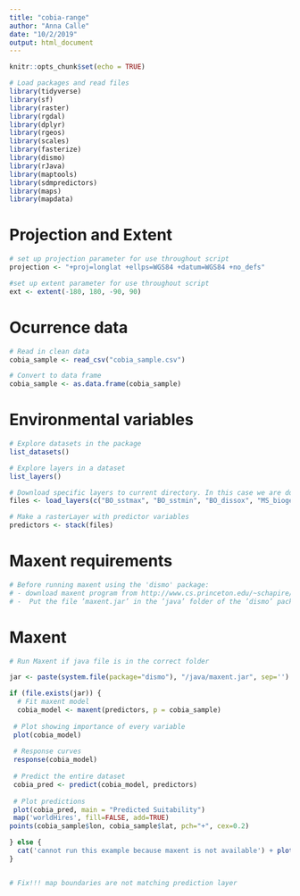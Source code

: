 ```yaml
---
title: "cobia-range"
author: "Anna Calle"
date: "10/2/2019"
output: html_document
---
```


```r
knitr::opts_chunk$set(echo = TRUE)
```


```r
# Load packages and read files
library(tidyverse)
library(sf)
library(raster)
library(rgdal)
library(dplyr)
library(rgeos)
library(scales)
library(fasterize)
library(dismo)
library(rJava)
library(maptools)
library(sdmpredictors)
library(maps)
library(mapdata)
```

# Projection and Extent
```r
# set up projection parameter for use throughout script
projection <- "+proj=longlat +ellps=WGS84 +datum=WGS84 +no_defs"

#set up extent parameter for use throughout script
ext <- extent(-180, 180, -90, 90)
```

# Ocurrence data
```r
# Read in clean data
cobia_sample <- read_csv("cobia_sample.csv")

# Convert to data frame
cobia_sample <- as.data.frame(cobia_sample)
```


# Environmental variables
```r
# Explore datasets in the package 
list_datasets() 

# Explore layers in a dataset 
list_layers() 

# Download specific layers to current directory. In this case we are downloading mean sea surface temperature, max sea surface temperature, min sea surface temperature, dissolved oxygen, and sea surface salinity
files <- load_layers(c("BO_sstmax", "BO_sstmin", "BO_dissox", "MS_biogeo08_sss_mean_5m")) 

# Make a rasterLayer with predictor variables
predictors <- stack(files)

```

# Maxent requirements 
```r
# Before running maxent using the 'dismo' package:
# - download maxent program from http://www.cs.princeton.edu/~schapire/maxent/
# -  Put the file ’maxent.jar’ in the ’java’ folder of the ’dismo’ package. That is the folder returned by system.file("java", package="dismo")

```


# Maxent
```r
# Run Maxent if java file is in the correct folder

jar <- paste(system.file(package="dismo"), "/java/maxent.jar", sep='')

if (file.exists(jar)) {
  # Fit maxent model
  cobia_model <- maxent(predictors, p = cobia_sample)
  
 # Plot showing importance of every variable
 plot(cobia_model)
 
 # Response curves
 response(cobia_model)
 
 # Predict the entire dataset
 cobia_pred <- predict(cobia_model, predictors)
 
 # Plot predictions
 plot(cobia_pred, main = "Predicted Suitability")
 map('worldHires', fill=FALSE, add=TRUE)
points(cobia_sample$lon, cobia_sample$lat, pch="+", cex=0.2)

} else {
  cat('cannot run this example because maxent is not available') + plot(1)
}


# Fix!!! map boundaries are not matching prediction layer
```

